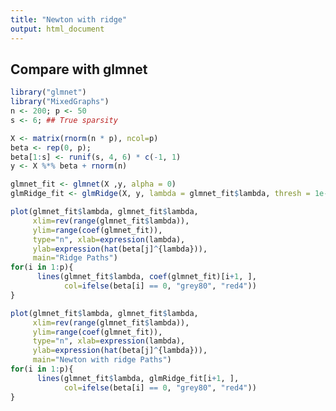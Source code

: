 ```yaml
---
title: "Newton with ridge"
output: html_document
---
```


## Compare with glmnet
```R
library("glmnet")
library("MixedGraphs")
n <- 200; p <- 50
s <- 6; ## True sparsity

X <- matrix(rnorm(n * p), ncol=p)
beta <- rep(0, p);
beta[1:s] <- runif(s, 4, 6) * c(-1, 1)
y <- X %*% beta + rnorm(n)

glmnet_fit <- glmnet(X ,y, alpha = 0)
glmRidge_fit <- glmRidge(X, y, lambda = glmnet_fit$lambda, thresh = 1e-2)
```
```R
plot(glmnet_fit$lambda, glmnet_fit$lambda,
     xlim=rev(range(glmnet_fit$lambda)),
     ylim=range(coef(glmnet_fit)),
     type="n", xlab=expression(lambda),
     ylab=expression(hat(beta[j]^{lambda})),
     main="Ridge Paths")
for(i in 1:p){
      lines(glmnet_fit$lambda, coef(glmnet_fit)[i+1, ],
            col=ifelse(beta[i] == 0, "grey80", "red4"))
}

plot(glmnet_fit$lambda, glmnet_fit$lambda,
     xlim=rev(range(glmnet_fit$lambda)),
     ylim=range(coef(glmnet_fit)),
     type="n", xlab=expression(lambda),
     ylab=expression(hat(beta[j]^{lambda})),
     main="Newton with ridge Paths")
for(i in 1:p){
      lines(glmnet_fit$lambda, glmRidge_fit[i+1, ],
            col=ifelse(beta[i] == 0, "grey80", "red4"))
}

```
